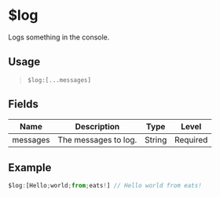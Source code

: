 # $log
Logs something in the console.

## Usage
> `$log:[...messages]`

## Fields
| Name       | Description          | Type   | Level    |
| ---------- | -------------------- | ------ | -------- |
| messages   | The messages to log. | String | Required |

## Example
```js
$log:[Hello;world;from;eats!] // Hello world from eats!
```